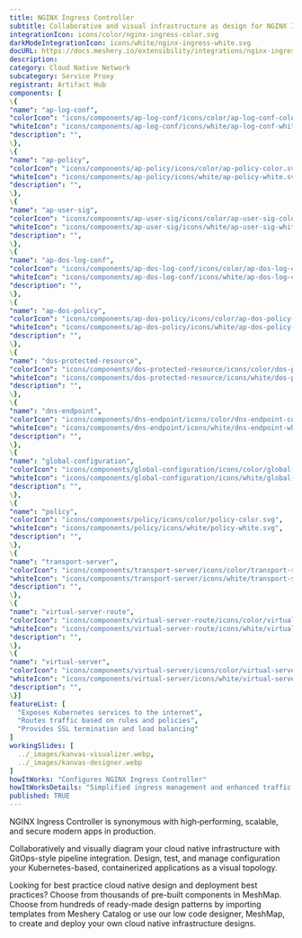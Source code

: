 ```yaml
---
title: NGINX Ingress Controller
subtitle: Collaborative and visual infrastructure as design for NGINX Ingress Controller
integrationIcon: icons/color/nginx-ingress-color.svg
darkModeIntegrationIcon: icons/white/nginx-ingress-white.svg
docURL: https://docs.meshery.io/extensibility/integrations/nginx-ingress
description: 
category: Cloud Native Network
subcategory: Service Proxy
registrant: Artifact Hub
components: [
\{
"name": "ap-log-conf",
"colorIcon": "icons/components/ap-log-conf/icons/color/ap-log-conf-color.svg",
"whiteIcon": "icons/components/ap-log-conf/icons/white/ap-log-conf-white.svg",
"description": "",
\},
\{
"name": "ap-policy",
"colorIcon": "icons/components/ap-policy/icons/color/ap-policy-color.svg",
"whiteIcon": "icons/components/ap-policy/icons/white/ap-policy-white.svg",
"description": "",
\},
\{
"name": "ap-user-sig",
"colorIcon": "icons/components/ap-user-sig/icons/color/ap-user-sig-color.svg",
"whiteIcon": "icons/components/ap-user-sig/icons/white/ap-user-sig-white.svg",
"description": "",
\},
\{
"name": "ap-dos-log-conf",
"colorIcon": "icons/components/ap-dos-log-conf/icons/color/ap-dos-log-conf-color.svg",
"whiteIcon": "icons/components/ap-dos-log-conf/icons/white/ap-dos-log-conf-white.svg",
"description": "",
\},
\{
"name": "ap-dos-policy",
"colorIcon": "icons/components/ap-dos-policy/icons/color/ap-dos-policy-color.svg",
"whiteIcon": "icons/components/ap-dos-policy/icons/white/ap-dos-policy-white.svg",
"description": "",
\},
\{
"name": "dos-protected-resource",
"colorIcon": "icons/components/dos-protected-resource/icons/color/dos-protected-resource-color.svg",
"whiteIcon": "icons/components/dos-protected-resource/icons/white/dos-protected-resource-white.svg",
"description": "",
\},
\{
"name": "dns-endpoint",
"colorIcon": "icons/components/dns-endpoint/icons/color/dns-endpoint-color.svg",
"whiteIcon": "icons/components/dns-endpoint/icons/white/dns-endpoint-white.svg",
"description": "",
\},
\{
"name": "global-configuration",
"colorIcon": "icons/components/global-configuration/icons/color/global-configuration-color.svg",
"whiteIcon": "icons/components/global-configuration/icons/white/global-configuration-white.svg",
"description": "",
\},
\{
"name": "policy",
"colorIcon": "icons/components/policy/icons/color/policy-color.svg",
"whiteIcon": "icons/components/policy/icons/white/policy-white.svg",
"description": "",
\},
\{
"name": "transport-server",
"colorIcon": "icons/components/transport-server/icons/color/transport-server-color.svg",
"whiteIcon": "icons/components/transport-server/icons/white/transport-server-white.svg",
"description": "",
\},
\{
"name": "virtual-server-route",
"colorIcon": "icons/components/virtual-server-route/icons/color/virtual-server-route-color.svg",
"whiteIcon": "icons/components/virtual-server-route/icons/white/virtual-server-route-white.svg",
"description": "",
\},
\{
"name": "virtual-server",
"colorIcon": "icons/components/virtual-server/icons/color/virtual-server-color.svg",
"whiteIcon": "icons/components/virtual-server/icons/white/virtual-server-white.svg",
"description": "",
\}]
featureList: [
  "Exposes Kubernetes services to the internet",
  "Routes traffic based on rules and policies",
  "Provides SSL termination and load balancing"
]
workingSlides: [
  ../_images/kanvas-visualizer.webp,
  ../_images/kanvas-designer.webp
]
howItWorks: "Configures NGINX Ingress Controller"
howItWorksDetails: "Simplified ingress management and enhanced traffic routing in Kubernetes"
published: TRUE
---
```

<p>
NGINX Ingress Controller is synonymous with high‑performing, scalable, and secure modern apps in production.
</p>
<p>
    Collaboratively and visually diagram your cloud native infrastructure with GitOps-style pipeline integration. Design, test, and manage configuration your Kubernetes-based, containerized applications as a visual topology.
</p>
<p>
    Looking for best practice cloud native design and deployment best practices? Choose from thousands of pre-built components in MeshMap. Choose from hundreds of ready-made design patterns by importing templates from Meshery Catalog or use our low code designer, MeshMap, to create and deploy your own cloud native infrastructure designs.
</p>
